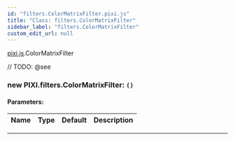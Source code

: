 ```yaml
---
id: "filters.ColorMatrixFilter.pixi.js"
title: "Class: filters.ColorMatrixFilter"
sidebar_label: "filters.ColorMatrixFilter"
custom_edit_url: null
---
```


[pixi.js](../modules/pixi.js).ColorMatrixFilter






// TODO: @see

        

<article>

### new PIXI.filters.ColorMatrixFilter: <span><code>() </code></span>

#### Parameters:
| Name | Type | Default | Description |
| ---- | ---- | ------- | ----------- |

</article>

---------------------------------------








    
